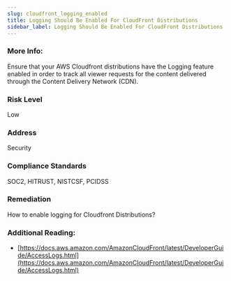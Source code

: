 ```yaml
---
slug: cloudfront_logging_enabled
title: Logging Should Be Enabled For CloudFront Distributions
sidebar_label: Logging Should Be Enabled For CloudFront Distributions
---
```


### More Info:

Ensure that your AWS Cloudfront distributions have the Logging feature enabled in order to track all viewer requests for the content delivered through the Content Delivery Network (CDN).

### Risk Level

Low

### Address

Security

### Compliance Standards

SOC2, HITRUST, NISTCSF, PCIDSS

### Remediation

How to enable logging for Cloudfront Distributions?

### Additional Reading:

- [https://docs.aws.amazon.com/AmazonCloudFront/latest/DeveloperGuide/AccessLogs.html](https://docs.aws.amazon.com/AmazonCloudFront/latest/DeveloperGuide/AccessLogs.html) 

